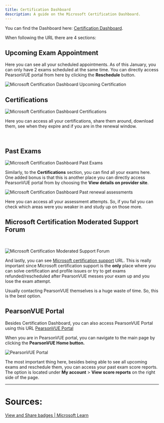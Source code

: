 ```yaml
---
title: Certification Dashboard
description: A guide on the Microsoft Certification Dashboard.
---
```


You can find the Dashboard here: [Certification Dashboard](https://learn.microsoft.com/users/me/credentials?tab=credentials-tab&WT.mc_id=studentamb_165290). 

When following the URL there are 4 sections:

## Upcoming Exam Appointment

Here you can see all your scheduled appointments. As of this January, you can only have 2 exams scheduled at the same time. You can directly access PearsonVUE portal from here by clicking the **Reschedule** button.

<img src="/upcomingexam.png" alt="Microsoft Certification Dashboard Upcoming Certification"/>

## Certifications

<img src="/dashboardcertifications.png" alt="Microsoft Certification Dashboard Certifications"/>

Here you can access all your certifications, share them around, download them, see when they expire and if you are in the renewal window.

&#x200B;

## Past Exams

<img src="/dashboardexams.png" alt="Microsoft Certification Dashboard Past Exams"/>

Similarly, to the **Certifications** section, you can find all your exams here. One added bonus is that this is another place you can directly access PearsonVUE portal from by choosing the **View details on provider site**.

<img src="/dashboardassessments.png" alt="Microsoft Certification Dashboard Past renewal assessments"/>

Here you can access all your assessment attempts. So, if you fail you can check which areas were you weaker in and study up on those more.

## Microsoft Certification Moderated Support Forum

&#x200B;

<img src="/dashboardsupport.png" alt="Microsoft Certification Moderated Support Forum"/>

And lastly, you can see [Microsoft certification support](https://trainingsupport.microsoft.com/en-us/mcp/forum) URL. This is really important since Microsoft certification support is the **only** place where you can solve certification and profile issues or try to get exams refunded/rescheduled after PearsonVUE messes your exam up and you lose the exam attempt.

Usually contacting PearsonVUE themselves is a huge waste of time. So, this is the best option.

## PearsonVUE Portal

Besides Certification Dashboard, you can also access PearsonVUE Portal using this URL [PearsonVUE Portal](https://wsr.pearsonvue.com/testtaker/registration/Dashboard/MICROSOFT)

When you are in PearsonVUE portal, you can navigate to the main page by clicking the **PearsonVUE Home button.**

<img src="/pearsonvueportal.png" alt="PearsonVUE Portal"/>

The most important thing here, besides being able to see all upcoming exams and reschedule them, you can access your past exam score reports. The option is located under **My account** \> **View score reports** on the right side of the page.

---

# Sources:

[View and Share badges | Microsoft Learn](https://learn.microsoft.com/en-us/certifications/view-use-share-certificates-badges?WT.mc_id=studentamb_165290)
